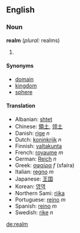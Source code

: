 ==English==
===Noun===
'''realm''' (''plural:'' realms)
#{{stub}}

====Synonyms====
*[[domain]]
*[[kingdom]]
*[[sphere]]

====Translation====
*Albanian: [[shtet]]
*Chinese: [[領土]], [[领土]]
*Danish: [[rige]] ''n''
*Dutch: [[koninkrijk]] ''n''
*Finnish: [[valtakunta]]
*French: [[royaume]] ''m''
*German: [[Reich]] ''n''
*Greek: [[σφαίρα]] ''f'' (sfaíra)
*Italian: [[regno]] ''m''
*Japanese: [[王国]]
*Korean: [[영역]]
*Northern Sami: [[riika]]
*Portuguese: [[reino]] ''m''
*Spanish: [[reino]] ''m''
*Swedish: [[rike]] ''n''

[[de:realm]]
